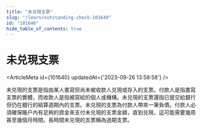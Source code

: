 ```yaml
---
title: "未兑現支票"
slug: "/learn/outstanding-check-101640"
id: "101640"
hide_table_of_contents: true
---
```



# 未兑現支票

<ArticleMeta id={101640} updatedAt={'2023-09-26 13:58:58'} />
<div className='border-solid border-b border-t-0 my-4 border-[var(--ifm-color-gray-300)]' />

未兑現的支票是指由某人書寫但尚未被收款人兑現或存入的支票。付款人是指書寫支票的實體，而收款人是指被寫給的個人或機構。未兑現的支票還指已提交給銀行但仍在銀行的結算週期內的支票。未兑現的支票為付款人帶來一筆負債。付款人必須確保賬户內有足夠的資金來支付未兑現的支票金額，直到兑現，這可能需要幾周甚至幾個月時間。長時間未兑現的支票稱為過期支票。
